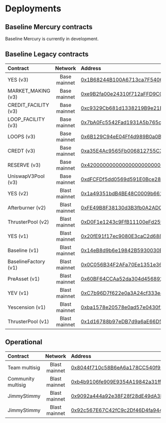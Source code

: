 
# Deployments
## Baseline Mercury contracts
<Callout type="warning" emoji="⚠️">
  Baseline Mercury is currently in development.
</Callout>

## Baseline Legacy contracts
| Contract        |  Network       | Address |
| :---------------| :------------: | :-------|
| YES (v3)       | Base mainnet   | [0x1B68244B100A6713ca7F540697b1bE12148a8bf9](https://basescan.org/address/0x1B68244B100A6713ca7F540697b1bE12148a8bf9) |
| MARKET_MAKING (v3)  | Base mainnet   | [0xe9B2fa00e24310f712aFFD9C00EC8c2C42c0c34F](https://basescan.org/address/0xe9B2fa00e24310f712aFFD9C00EC8c2C42c0c34F) |
| CREDIT_FACILITY (v3)| Base mainnet   | [0xc9329Cb681d1338219B9e21E5E99754853436C8D](https://basescan.org/address/0xc9329Cb681d1338219B9e21E5E99754853436C8D) |
| LOOP_FACILITY (v3)  | Base mainnet   | [0x7bA0Fc5542Fad1931A5b765c220dB2ECF3E09a4F](https://basescan.org/address/0x7bA0Fc5542Fad1931A5b765c220dB2ECF3E09a4F) |
| LOOPS (v3)          | Base mainnet   | [0x6B129C94eE04Ff4d989B0a0B2784Fc8bcFe777eF](https://basescan.org/address/0x6B129C94eE04Ff4d989B0a0B2784Fc8bcFe777eF) |
| CREDT (v3)        | Base mainnet   | [0xa35E4Ac9565Fb006812755C30c369314be3511D9](https://basescan.org/address/0xa35E4Ac9565Fb006812755C30c369314be3511D9) |
| RESERVE (v3)        | Base mainnet   | [0x4200000000000000000000000000000000000006](https://basescan.org/address/0x4200000000000000000000000000000000000006) |
| UniswapV3Pool (v3)  | Base mainnet   | [0xdFCFDf5dd0569d591E0Bce28B5dA3b13dE09E3CB](https://basescan.org/address/0xdFCFDf5dd0569d591E0Bce28B5dA3b13dE09E3CB) |
| YES (v2)      | Blast mainnet  | [0x1a49351bdB4BE48C0009b661765D01ed58E8C2d8](https://blastscan.io/address/0x1a49351bdB4BE48C0009b661765D01ed58E8C2d8) |
| Afterburner (v2)    | Blast mainnet  | [0xFE49B8F38130d3B3fb0A2AD0697D81Df4f18dd84](https://blastscan.io/address/0xFE49B8F38130d3B3fb0A2AD0697D81Df4f18dd84) |
| ThrusterPool (v2)   | Blast mainnet  | [0xD0F1e1243c9FfB11100eFd25f1C9Ef7Ca956dC13](https://blastscan.io/address/0xD0F1e1243c9FfB11100eFd25f1C9Ef7Ca956dC13) |
| YES (v1)       | Blast mainnet  | [0x20fE91f17ec9080E3caC2d688b4EcB48C5aC3a9C](https://blastscan.io/address/0x20fE91f17ec9080E3caC2d688b4EcB48C5aC3a9C) |
| Baseline (v1)        | Blast mainnet  | [0x14eB8d9b6e19842B5930030B18c50B0391561f27](https://blastscan.io/address/0x14eB8d9b6e19842B5930030B18c50B0391561f27) |
| BaselineFactory (v1) | Blast mainnet  | [0x0C056B34F2AFa70Ee1351e3659DFBD2097765275](https://blastscan.io/address/0x0C056B34F2AFa70Ee1351e3659DFBD2097765275) |
| PreAsset (v1)        | Blast mainnet  | [0x60BF64CCAa52da304d456892dC0A8f1C5B159f61](https://blastscan.io/address/0x60BF64CCAa52da304d456892dC0A8f1C5B159f61) |
| YEV (v1)             | Blast mainnet  | [0xC7b96D7f622e0a3A24cf333e84C29e36955f25BB](https://blastscan.io/address/0xC7b96D7f622e0a3A24cf333e84C29e36955f25BB) |
| Yescension (v1)      | Blast mainnet  | [0xba1578e20578e0ad57e0430f241c9fcd76acd026](https://blastscan.io/address/0xba1578e20578e0ad57e0430f241c9fcd76acd026) |
| ThrusterPool (v1)    | Blast mainnet  | [0x1d16788b97eDB7d9a6aE66D5C5C16469037Faa00](https://blastscan.io/address/0x1d16788b97eDB7d9a6aE66D5C5C16469037Faa00) |

## Operational
| Contract     | Network | Address |
| :---------------| :------------: | :-------|
| Team multisig   | Blast mainnet  | [0x8044f710c58B6eA6a178CC540f9F1Cd758F7d1B2](https://blastscan.io/address/0x8044f710c58B6eA6a178CC540f9F1Cd758F7d1B2) |
| Community multisig | Blast mainnet | [0xb4b9106fe909E9354A19842a31ffB611D48A92d0](https://blastscan.io/address/0xb4b9106fe909E9354A19842a31ffB611D48A92d0) |
| JimmyStimmy     |  Blast mainnet | [0x9092a444a92e38F28f28dE49dA3FF6C760d9E568](https://blastscan.io/address/0x9092a444a92e38F28f28dE49dA3FF6C760d9E568) |
| JimmyStimmy     |  Blast mainnet | [0x92c567E67C42fC9c2Df46D4fa944BD62C166d661](https://blastscan.io/address/0x92c567E67C42fC9c2Df46D4fa944BD62C166d661) |